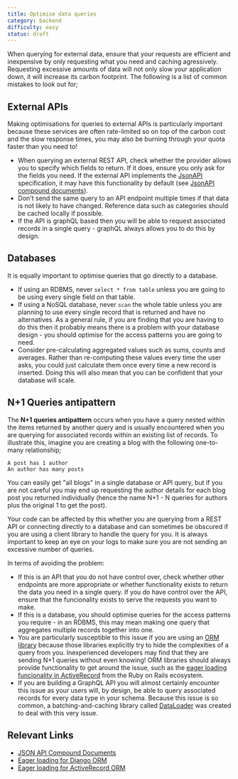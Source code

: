 ```yaml
---
title: Optimise data queries
category: backend
difficulty: easy
status: draft
---
```


When querying for external data, ensure that your requests are efficient and inexpensive by only requesting what you need and caching agressively. Requesting excessive amounts of data will not only slow your application down, it will increase its carbon footprint. The following is a list of common mistakes to look out for;

## External APIs

Making optimisations for queries to external APIs is particularly important because these services are often rate-limited so on top of the carbon cost and the slow response times, you may also be burning through your quota faster than you need to!

- When querying an external REST API, check whether the provider allows you to specify which fields to return. If it does, ensure you only ask for the fields you need. If the external API implements the [JsonAPI](https://jsonapi.org/) specification, it may have this functionality by default (see [JsonAPI compound documents](https://jsonapi.org/format/#document-compound-documents)).
- Don't send the same query to an API endpoint multiple times if that data is not likely to have changed. Reference data such as categories should be cached locally if possible.
- If the API is graphQL based then you will be able to request associated records in a single query - graphQL always allows you to do this by design.

## Databases

It is equally important to optimise queries that go directly to a database.

- If using an RDBMS, never `select * from table` unless you are going to be using every single field on that table.
- If using a NoSQL database, never `scan` the whole table unless you are planning to use every single record that is returned and have no alternatives. As a general rule, if you are finding that you are having to do this then it probably means there is a problem with your database design - you should optimise for the access patterns you are going to need.
- Consider pre-calculating aggregated values such as sums, counts and averages. Rather than re-computing these values every time the user asks, you could just calculate them once every time a new record is inserted. Doing this will also mean that you can be confident that your database will scale.

## N+1 Queries antipattern

The **N+1 queries antipattern** occurs when you have a query nested within the items returned by another query and is usually encountered when you are querying for associated records within an existing list of records. To illustrate this, imagine you are creating a blog with the following one-to-many relationship;

```
A post has 1 author
An author has many posts
```

You can easily get "all blogs" in a single database or API query, but if you are not careful you may end up requesting the author details for each blog post you returned individually (hence the name N+1 - N queries for authors plus the original 1 to get the post).

Your code can be affected by this whether you are querying from a REST API or connecting directly to a database and can sometimes be obscured if you are using a client library to handle the query for you. It is always important to keep an eye on your logs to make sure you are not sending an excessive number of queries.

In terms of avoiding the problem:

- If this is an API that you do not have control over, check whether other endpoints are more appropriate or whether functionality exists to return the data you need in a single query. If you do have control over the API, ensure that the funcionality exists to serve the requests you want to make.
- If this is a database, you should optimise queries for the access patterns you require - in an RDBMS, this may mean making one query that aggregates multiple records together into one.
- You are particularly susceptible to this issue if you are using an [ORM library](https://en.wikipedia.org/wiki/Object%E2%80%93relational_mapping) because those libraries explicitly try to hide the complexities of a query from you. Inexperienced developers may find that they are sending N+1 queries without even knowing! ORM libraries should always provide functionality to get around the issue, such as the [eager loading funcionality in ActiveRecord](https://guides.rubyonrails.org/active_record_querying.html#eager-loading-associations) from the Ruby on Rails ecosystem.
- If you are building a GraphQL API you will almost certainly encounter this issue as your users will, by design, be able to query associated records for every data type in your schema. Because this issue is so common, a batching-and-caching library called [DataLoader](https://github.com/graphql/dataloader) was created to deal with this very issue.

## Relevant Links

- [JSON API Compound Documents](https://jsonapi.org/format/#document-compound-documents)
- [Eager loading for Django ORM](https://docs.djangoproject.com/en/3.2/ref/models/querysets/#select-related)
- [Eager loading for ActiveRecord ORM](https://guides.rubyonrails.org/active_record_querying.html#eager-loading-associations)
